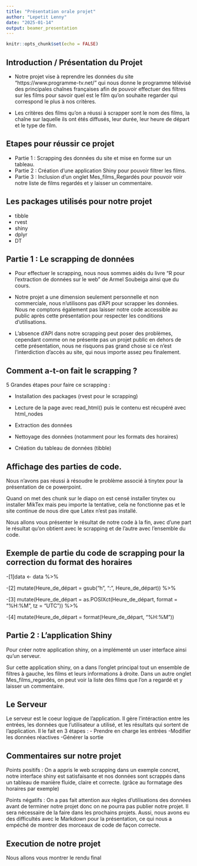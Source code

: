 ---
title: "Présentation orale projet"
author: "Lepetit Lenny"
date: "2025-01-14"
output: beamer_presentation
---

```{r setup, include=FALSE}
knitr::opts_chunk$set(echo = FALSE)
```

## Introduction / Présentation du Projet

- Notre projet vise à reprendre les données du site "https://www.programme-tv.net/"
qui nous donne le programme télévisé des principales chaînes françaises afin de pouvoir effectuer des filtres sur les films pour savoir quel est le film qu'on souhaite regarder 
qui correspond le plus à nos critères.

- Les critères des films qu'on a réussi à scrapper sont le nom des films, la chaîne sur laquelle ils ont étés diffusés, leur durée, leur heure de départ et le type de film.


## Etapes pour réussir ce projet

- Partie 1 : Scrapping des données du site et mise en forme sur un tableau.
- Partie 2 : Création d'une application Shiny pour pouvoir filtrer les films.
- Partie 3 : Inclusion d'un onglet Mes_films_Regardés pour pouvoir voir notre liste de films regardés et y laisser un commentaire.

## Les packages utilisés pour notre projet

- tibble
- rvest
- shiny
- dplyr
- DT

## Partie 1 : Le scrapping de données

- Pour effectuer le scrapping, nous nous sommes aidés du livre "R pour l'extraction de données sur le web" de Armel Soubeiga ainsi que du cours. 

- Notre projet a une dimension seulement personnelle et non commerciale, nous n'utilisons pas d'API pour scrapper les données. Nous ne comptons également pas laisser notre code accessible au public après cette présentation pour respecter les conditions d'utilisations.

- L'absence d'API dans notre scrapping peut poser des problèmes, cependant comme on ne présente pas un projet public en dehors de cette présentation, nous ne risquons pas grand chose si ce n'est l'interdiction d'accès au site, qui nous importe assez peu finalement.

## Comment a-t-on fait le scrapping ?
 5 Grandes étapes pour faire ce scrapping :
 
- Installation des packages (rvest pour le scrapping)

- Lecture de la page avec read_html() puis le contenu est récupéré avec html_nodes

- Extraction des données

- Nettoyage des données (notamment pour les formats des horaires)

- Création du tableau de données (tibble)

## Affichage des parties de code.

Nous n'avons pas réussi à résoudre le problème associé à tinytex pour la présentation de ce powerpoint.

Quand on met des chunk sur le diapo on est censé installer tinytex ou installer MikTex mais peu importe la tentative, cela ne fonctionne pas et le site continue de nous dire que Latex n'est pas installé. 

Nous allons vous présenter le résultat de notre code à la fin, avec d'une part le résultat qu'on obtient avec le scrapping et de l'autre avec l'ensemble du code.

## Exemple de partie du code de scrapping pour la correction du format des horaires

-[1]data <- data %>%

-[2]  mutate(Heure_de_départ = gsub("h", ":", Heure_de_départ)) %>%

-[3]  mutate(Heure_de_départ = as.POSIXct(Heure_de_départ, format = "%H:%M", tz = "UTC")) %>%

-[4]  mutate(Heure_de_départ = format(Heure_de_départ, "%H:%M"))

## Partie 2 : L'application Shiny

Pour créer notre application shiny, on a implémenté un user interface ainsi qu'un serveur.

Sur cette application shiny, on a dans l'onglet principal tout un ensemble de filtres à gauche, les films et leurs informations à droite. Dans un autre onglet Mes_films_regardés, on peut voir la liste des films que l'on a regardé et y laisser un commentaire.

## Le Serveur

Le serveur est le coeur logique de l'application. Il gère l'intéraction entre les entrées, les données que l'utilisateur a utilisé, et les résultats qui sortent de l'application.
Il le fait en 3 étapes :
- Prendre en charge les entrées
-Modifier les données réactives
-Générer la sortie

## Commentaires sur notre projet

Points positifs : On a appris le web scrapping dans un exemple concret, notre interface shiny est satisfaisante et nos données sont scrappés dans un tableau de manière fluide, claire et correcte. (grâce au formatage des horaires par exemple)

Points négatifs : On a pas fait attention aux règles d'utilisations des données avant de terminer notre projet donc on ne pourra pas publier notre projet. Il sera nécessaire de la faire dans les prochains projets. Aussi, nous avons eu des difficultés avec le Markdown pour la présentation, ce qui nous a empéché de montrer des morceaux de code de façon correcte.


## Execution de notre projet

Nous allons vous montrer le rendu final


